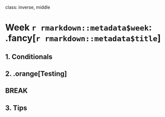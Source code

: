 
class: inverse, middle

# Week `r rmarkdown::metadata$week`: .fancy[`r rmarkdown::metadata$title`]

## 1. Conditionals
## 2. .orange[Testing]

## BREAK

## 3. Tips
